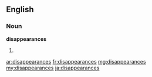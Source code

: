 ==English==

===Noun===
'''disappearances'''

# {{plural of|disappearance}}

[[ar:disappearances]]
[[fr:disappearances]]
[[mg:disappearances]]
[[my:disappearances]]
[[ja:disappearances]]